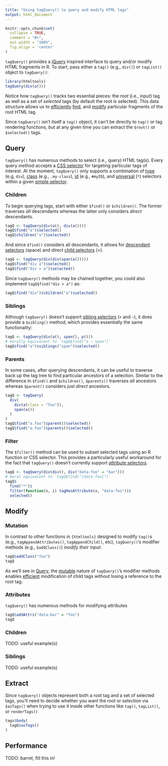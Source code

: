 ```yaml
---
title: "Using tagQuery() to query and modify HTML tags"
output: html_document
---
```


```r
knitr::opts_chunk$set(
  collapse = TRUE,
  comment = "#>",
  out.width = "100%",
  fig.align = 'center'
)
```

`tagQuery()` provides a [jQuery](https://jquery.com) inspired interface to query and/or modify HTML fragments in R. To start, pass either a `tag()` (e.g., `div()`) or `tagList()` object to `tagQuery()`:

```r
library(htmltools)
tagQuery(div(a()))
```

Notice how `tagQuery()` tracks two essential pieces: the _root_ (i.e., input) tag as well as a set of _selected_ tags (by default the root is selected). This data structure allows us to [efficiently](#performance) [find](#query), and [modify](#modify) particular fragments of the root HTML tag.

Since `tagQuery()` isn't itself a `tag()` object, it can't be directly to `tag()` or tag rendering functions, but at any given time you can extract the `$root()` or `$selected()` tags.

## Query {#query}

`tagQuery()` has numerous methods to select (i.e., query) HTML tag(s). Every query method accepts a [CSS selector](https://developer.mozilla.org/en-US/docs/Learn/CSS/Building_blocks/Selectors) for targeting particular tags of interest. At the moment, `tagQuery()` only supports a combination of [type](https://www.w3.org/TR/CSS22/selector.html#type-selectors) (e.g, `div`), [class](https://www.w3.org/TR/CSS22/selector.html#class-html) (e.g., `.my-class`), [id](https://www.w3.org/TR/CSS22/selector.html#id-selectors) (e.g., `#myID`), and [universal](https://www.w3.org/TR/CSS22/selector.html#universal-selector) (`*`) selectors within a given [simple selector](https://www.w3.org/TR/CSS22/selector.html#selector-syntax).

### Children

To begin querying tags, start with either `$find()` or `$children()`. The former traverses _all_ descendants whereas the latter only considers _direct_ descendants.

```r
tagQ <- tagQuery(div(a(), div(a())))
tagQ$find("a")$selected()
tagQ$children("a")$selected()
```

And since `$find()` considers all descendants, it allows for [descendant selectors](https://www.w3.org/TR/CSS22/selector.html#descendant-selectors) (space) and direct [child selectors](https://www.w3.org/TR/CSS22/selector.html#child-selectors) (>).

```r
tagQ <- tagQuery(div(div(span(a()))))
tagQ$find("div a")$selected()
tagQ$find("div > a")$selected()
```

Since `tagQuery()` methods may be chained together, you could also implement `tagQ$find("div > a")` as:

```r
tagQ$find("div")$children("a")$selected()
```

### Siblings

Although `tagQuery()` doesn't support [sibling selectors](https://www.w3schools.com/css/css_combinators.asp) (`+` and `~`), it does provide a `$sibling()` method, which provides essentially the same functionality:

```r
tagQ <- tagQuery(div(a(), span(), p()))
# morally equivalent to `tagQ$find("a ~ span")`
tagQ$find("a")$siblings("span")$selected()
```

### Parents

In some cases, after querying descendants, it can be useful to traverse back up the tag tree to find particular ancestors of a selection. Similar to the difference in `$find()` and `$children()`, `$parents()` traverses _all_ ancestors whereas `$parent()` considers just _direct_ ancestors.

```r
tagQ <- tagQuery(
  div(
    div(a(class = "foo")),
    span(a())
  )
)
tagQ$find("a.foo")$parent()$selected()
tagQ$find("a.foo")$parents()$selected()
```

<!-- TODO: worth mentioning closest()? -->

### Filter

The `$filter()` method can be used to subset selected tags using an R function or CSS selector. This provides a particularly useful workaround for the fact that `tagQuery()` doesn't currently support [attribute selectors](https://www.w3.org/TR/CSS22/selector.html#attribute-selectors).

```r
tagQ <- tagQuery(div(div(), div("data-foo" = "bar")))
# moral equivalent to `tagQ$find("[data-foo]")`
tagQ$
  find("*")$
  filter(function(x, i) tagHasAttribute(x, "data-foo"))$
  selected()
```


## Modify {#modify}

### Mutation

In contrast to other functions in `{htmltools}` designed to modify `tag()`s (e.g., `tagAppendAttributes()`, `tagAppendChild()`, etc), `tagQuery()`'s modifier methods (e.g., `$addClass()`) _modify their input_:

```r
tagQ$addClass("foo")
tagQ
```

As we'll see in [Query](#query), the [mutable](https://developer.mozilla.org/en-US/docs/Glossary/Mutable) nature of `tagQuery()`'s modifier methods enables [efficient](#performance) modification of child tags without losing a reference to the root tag.

### Attributes

`tagQuery()` has numerous methods for modifying attributes

```r
tagQ$addAttrs("data-bar" = "foo")
tagQ
```

### Children

TODO: useful example(s)

### Siblings

TODO: useful example(s)



## Extract {#extract}

Since `tagQuery()` objects represent both a root tag and a set of selected tags, you'll need to decide whether you want the root or selection via `$asTags()` when trying to use it inside other functions like `tag()`, `tagList()`, or `renderTags()`

```r
tags$body(
  tagQ$asTags()
)
```


## Performance {#performance}

TODO: barret, fill this in!
